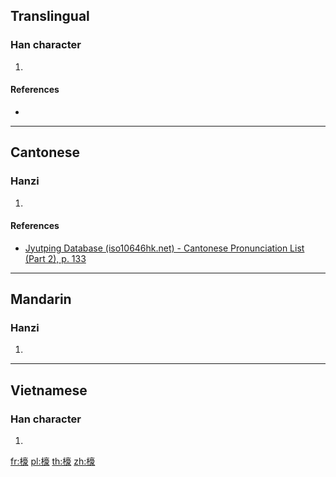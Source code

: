{{character info/new}}
==Translingual==

===Han character===
{{Han char|rn=75|rad=木|as=14|sn=18|four=40932|canj=DYRO|ids=⿰木豪}}

# {{defn|Han|sort=木14}}

====References====
* {{Han ref|kx=0558.460|dkj=15744|hdz=21310.040|uh=6ABA|ud=27322|bh=EFE2|bd=61410}}

----

==Cantonese==

===Hanzi===
{{yue-hanzi|jyut=[[gou2]]|y=gou2}}

# {{defn|lang=yue|sort=木14}}

====References====
*[http://www.iso10646hk.net/jp/document/download.jsp Jyutping Database (iso10646hk.net) - Cantonese Pronunciation List (Part 2), p. 133]

----

==Mandarin==

===Hanzi===
{{cmn-hanzi|pin=[[gǎo]] ([[gao3]])|wg=kao<sup>3</sup>}}

# {{defn|lang=cmn|sort=木14}}

----

==Vietnamese==

===Han character===
{{vi-readings|rs=木14| hanviet = cào}}

# {{defn|lang=vi|sort=木14}}

[[fr:檺]]
[[pl:檺]]
[[th:檺]]
[[zh:檺]]
